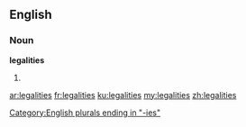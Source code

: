 ==English==

===Noun===
'''legalities'''

# {{plural of|legality}}

[[Category:English plurals ending in "-ies"]]

[[ar:legalities]]
[[fr:legalities]]
[[ku:legalities]]
[[my:legalities]]
[[zh:legalities]]